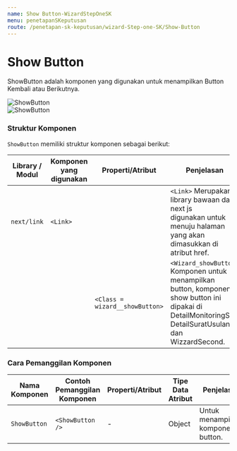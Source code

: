 ```yaml
---
name: Show Button-WizardStepOneSK
menu: penetapanSKeputusan
route: /penetapan-sk-keputusan/wizard-Step-one-SK/Show-Button
---
```


# Show Button

ShowButton adalah komponen
yang digunakan untuk menampilkan Button
Kembali atau Berikutnya.

![ShowButton](../../../src/img/WizardSK/ShowButton.png) <br/>
![ShowButton](../../../src/img/WizardSK/Kembali.png)

### Struktur Komponen

`ShowButton` memiliki struktur komponen sebagai berikut:

| Library / Modul | Komponen yang digunakan | Properti/Atribut               | Penjelasan                                                                                                                                            |
| --------------- | ----------------------- | ------------------------------ | ----------------------------------------------------------------------------------------------------------------------------------------------------- |
| `next/link`     | `<Link>`                |                                | `<Link>` Merupakan library bawaan dari next js <br/> digunakan untuk menuju halaman yang akan dimasukkan di atribut href.                             |
|                 |                         | `<Class = wizard__showButton>` | `<Wizard_showButton>` Komponen untuk menampilkan button, komponen show button ini dipakai di DetailMonitoringSK, DetailSuratUsulan dan WizzardSecond. |

### Cara Pemanggilan Komponen

| Nama Komponen | Contoh Pemanggilan <br/> Komponen | Properti/Atribut | Tipe Data <br/> Atribut | Penjelasan                         |
| ------------- | --------------------------------- | ---------------- | ----------------------- | ---------------------------------- |
| `ShowButton`  | `<ShowButton />`                  | -                | Object                  | Untuk menampilkan komponen button. |
